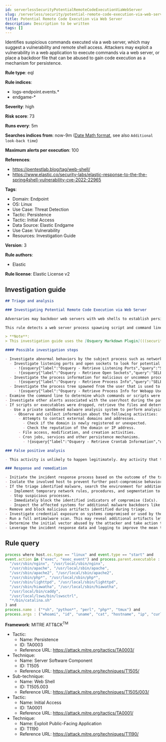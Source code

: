 ```yaml
---
id: serverlessSecurityPotentialRemoteCodeExecutionViaWebServer
slug: /serverless/security/potential-remote-code-execution-via-web-server
title: Potential Remote Code Execution via Web Server
description: Description to be written
tags: []
---
```


<div id="potential-remote-code-execution-via-web-server"></div>

Identifies suspicious commands executed via a web server, which may suggest a vulnerability and remote shell access. Attackers may exploit a vulnerability in a web application to execute commands via a web server, or place a backdoor file that can be abused to gain code execution as a mechanism for persistence.

**Rule type**: eql

**Rule indices**:

* logs-endpoint.events.*
* endgame-*

**Severity**: high

**Risk score**: 73

**Runs every**: 5m

**Searches indices from**: now-9m ([Date Math format](((ref))/common-options.html#date-math), see also <DocLink id="serverlessSecurityRulesUiCreate" section="set-the-rules-schedule">`Additional look-back time`</DocLink>)

**Maximum alerts per execution**: 100

**References**:

* https://pentestlab.blog/tag/web-shell/
* https://www.elastic.co/security-labs/elastic-response-to-the-the-spring4shell-vulnerability-cve-2022-22965

**Tags**:

* Domain: Endpoint
* OS: Linux
* Use Case: Threat Detection
* Tactic: Persistence
* Tactic: Initial Access
* Data Source: Elastic Endgame
* Use Case: Vulnerability
* Resources: Investigation Guide

**Version**: 3

**Rule authors**:

* Elastic

**Rule license**: Elastic License v2

## Investigation guide

```markdown
## Triage and analysis

### Investigating Potential Remote Code Execution via Web Server

Adversaries may backdoor web servers with web shells to establish persistent access to systems. A web shell is a malicious script, often embedded into a compromised web server, that grants an attacker remote access and control over the server. This enables the execution of arbitrary commands, data exfiltration, and further exploitation of the target network.

This rule detects a web server process spawning script and command line interface programs, potentially indicating attackers executing commands using the web shell.

> **Note**:
> This investigation guide uses the [Osquery Markdown Plugin](((security-guide))/invest-guide-run-osquery.html) introduced in Elastic Stack version 8.5.0. Older Elastic Stack versions will display unrendered Markdown in this guide.

#### Possible investigation steps

- Investigate abnormal behaviors by the subject process such as network connections, file modifications, and any other spawned child processes.
  - Investigate listening ports and open sockets to look for potential reverse shells or data exfiltration.
    - !{osquery{"label":"Osquery - Retrieve Listening Ports","query":"SELECT pid, address, port, socket, protocol, path FROM listening_ports"}}
    - !{osquery{"label":"Osquery - Retrieve Open Sockets","query":"SELECT pid, family, remote_address, remote_port, socket, state FROM process_open_sockets"}}
  - Investigate the process information for malicious or uncommon processes/process trees.
    - !{osquery{"label":"Osquery - Retrieve Process Info","query":"SELECT name, cmdline, parent, path, uid FROM processes"}}
  - Investigate the process tree spawned from the user that is used to run the web application service. A user that is running a web application should not spawn other child processes.
    - !{osquery{"label":"Osquery - Retrieve Process Info for Webapp User","query":"SELECT name, cmdline, parent, path, uid FROM processes WHERE uid = {{process.user.id}}"}}
- Examine the command line to determine which commands or scripts were executed.
- Investigate other alerts associated with the user/host during the past 48 hours.
- If scripts or executables were dropped, retrieve the files and determine if they are malicious:
  - Use a private sandboxed malware analysis system to perform analysis.
    - Observe and collect information about the following activities:
      - Attempts to contact external domains and addresses.
        - Check if the domain is newly registered or unexpected.
        - Check the reputation of the domain or IP address.
      - File access, modification, and creation activities.
      - Cron jobs, services and other persistence mechanisms.
        - !{osquery{"label":"Osquery - Retrieve Crontab Information","query":"SELECT * FROM crontab"}}

### False positive analysis

- This activity is unlikely to happen legitimately. Any activity that triggered the alert and is not inherently malicious must be monitored by the security team.

### Response and remediation

- Initiate the incident response process based on the outcome of the triage.
- Isolate the involved host to prevent further post-compromise behavior.
- If the triage identified malware, search the environment for additional compromised hosts.
  - Implement temporary network rules, procedures, and segmentation to contain the malware.
  - Stop suspicious processes.
  - Immediately block the identified indicators of compromise (IoCs).
  - Inspect the affected systems for additional malware backdoors like reverse shells, reverse proxies, or droppers that attackers could use to reinfect the system.
- Remove and block malicious artifacts identified during triage.
- Investigate credential exposure on systems compromised or used by the attacker to ensure all compromised accounts are identified. Reset passwords for these accounts and other potentially compromised credentials, such as email, business systems, and web services.
- Run a full antimalware scan. This may reveal additional artifacts left in the system, persistence mechanisms, and malware components.
- Determine the initial vector abused by the attacker and take action to prevent reinfection through the same vector.
- Leverage the incident response data and logging to improve the mean time to detect (MTTD) and the mean time to respond (MTTR).

```

## Rule query

```js
process where host.os.type == "linux" and event.type == "start" and
event.action in ("exec", "exec_event") and process.parent.executable : (
  "/usr/sbin/nginx", "/usr/local/sbin/nginx",
  "/usr/sbin/apache", "/usr/local/sbin/apache",
  "/usr/sbin/apache2", "/usr/local/sbin/apache2",
  "/usr/sbin/php*", "/usr/local/sbin/php*",
  "/usr/sbin/lighttpd", "/usr/local/sbin/lighttpd",
  "/usr/sbin/hiawatha", "/usr/local/sbin/hiawatha",
  "/usr/local/bin/caddy",
  "/usr/local/lsws/bin/lswsctrl",
  "*/bin/catalina.sh"
) and
process.name : ("*sh", "python*", "perl", "php*", "tmux") and
process.args : ("whoami", "id", "uname", "cat", "hostname", "ip", "curl", "wget", "pwd")

```

**Framework**: MITRE ATT&CK<sup>TM</sup>

* Tactic:
    * Name: Persistence
    * ID: TA0003
    * Reference URL: https://attack.mitre.org/tactics/TA0003/
* Technique:
    * Name: Server Software Component
    * ID: T1505
    * Reference URL: https://attack.mitre.org/techniques/T1505/
* Sub-technique:
    * Name: Web Shell
    * ID: T1505.003
    * Reference URL: https://attack.mitre.org/techniques/T1505/003/
* Tactic:
    * Name: Initial Access
    * ID: TA0001
    * Reference URL: https://attack.mitre.org/tactics/TA0001/
* Technique:
    * Name: Exploit Public-Facing Application
    * ID: T1190
    * Reference URL: https://attack.mitre.org/techniques/T1190/

